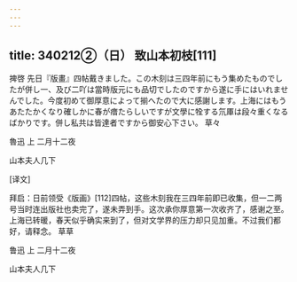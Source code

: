 ```yaml
---
---
---
```

title: 340212②（日） 致山本初枝[111]
---




捭啓 先日『版畫』四帖戴きました。この木刻は三四年前にもう集めたものでしたが併し一、及び二吖は當時版元にも品切でしたのですから遂に手にはいれませんでした。今度初めて御厚意によって揃へたので大に感謝します。上海にはもうあたたかくなり確しかに春が瘄たらしいですが文學に牷する氘厙は段々重くなるばかりです。併し私共は皆達者ですから御安心下さい。 草々

魯迅 上 二月十二夜

山本夫人几下

[译文]

拜启：日前领受《版画》[112]四帖，这些木刻我在三四年前即已收集，但一二两号当时连出版社也卖完了，遂未弄到手。这次承你厚意第一次收齐了，感谢之至。上海已转暖，春天似乎确实来到了，但对文学界的压力却只见加重。不过我们都好，请释念。 草草

鲁迅 上 二月十二夜

山本夫人几下
